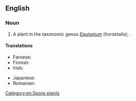 ==English==

===Noun===
{{en-noun}}

# A plant in the taxonomic genus ''[[Equisetum]]'' (horsetails); {{taxlink|Equisetum hyemale|species|noshow=1}}.

====Translations====
{{trans-top|plant}}
* Faroese: {{t|fo|vetrarbjølluvísa|f}}
* Finnish: {{t+|fi|kangaskorte}}
* Irish: {{t|ga|bioróg|f}}
{{trans-mid}}
* Japanese: {{t|ja|木賊|tr=とくさ, tokusa|sc=Jpan}}
* Romanian: {{t+|ro|pipirig|m}}
{{trans-bottom}}

[[Category:en:Spore plants]]